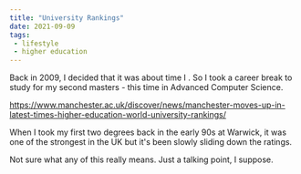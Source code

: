 ```yaml
---
title: "University Rankings"
date: 2021-09-09
tags:
 - lifestyle
 - higher education
---
```


Back in 2009, I decided that it was about time I . So I took a career break to study for my second masters - this
time in Advanced Computer Science.

https://www.manchester.ac.uk/discover/news/manchester-moves-up-in-latest-times-higher-education-world-university-rankings/

When I took my first two degrees back in the early 90s at Warwick, it was one of the strongest in the UK but it's been
slowly sliding down the ratings.

Not sure what any of this really means. Just a talking point, I suppose.
